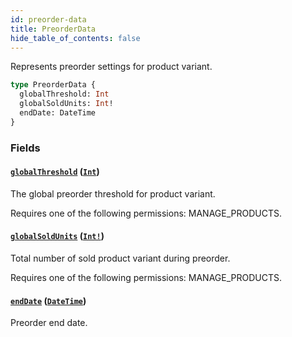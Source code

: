 ```yaml
---
id: preorder-data
title: PreorderData
hide_table_of_contents: false
---
```


Represents preorder settings for product variant.

```graphql
type PreorderData {
  globalThreshold: Int
  globalSoldUnits: Int!
  endDate: DateTime
}
```

### Fields

#### [`globalThreshold`](#) ([`Int`](../../../developer/api-reference/scalars/int))

The global preorder threshold for product variant.

Requires one of the following permissions: MANAGE_PRODUCTS.

#### [`globalSoldUnits`](#) ([`Int!`](../../../developer/api-reference/scalars/int))

Total number of sold product variant during preorder.

Requires one of the following permissions: MANAGE_PRODUCTS.

#### [`endDate`](#) ([`DateTime`](../../../developer/api-reference/scalars/date-time))

Preorder end date.
